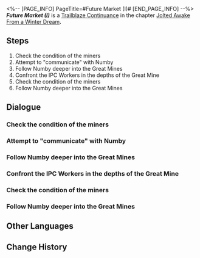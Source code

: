 <%-- [PAGE_INFO]
PageTitle=#Future Market (I)#
[END_PAGE_INFO] --%>
{{Stub|Dialogue.}}
{{Mission Infobox
|id            = 2010202
|title         = 
|image         = <!--Mission Future Market (I).png-->
|type          = Trailblaze Continuance
|event_name    = 
|chapter       = Jolted Awake From a Winter Dream
|requirements  = 
|summary       = <!--official mission summary from Fate's Atlas-->
|characters    = Bossy Worker; March 7th; Numby; Seele; Timid Miner; Trailblazer
|startLocation = [[Jarilo-VI]] - [[<!--starting area-->]]
|world         = Jarilo-VI
|area          = <!--starting area-->
|prev          = 
|next          = 
|rewards       = 
}}
'''''Future Market (I)''''' is a [[Trailblaze Continuance]] in the chapter [[Jolted Awake From a Winter Dream]].

==Steps==
# Check the condition of the miners
# Attempt to "communicate" with Numby
# Follow Numby deeper into the Great Mines
# Confront the IPC Workers in the depths of the Great Mine
# Check the condition of the miners
# Follow Numby deeper into the Great Mines

<!--
==Gameplay Notes==

--><!--
==Trial Character==

-->
==Dialogue==
{{Stub Dialogue}}
{{Dialogue Start}}
:{{tx}}
{{Dialogue End}}

===Check the condition of the miners===
{{Mission Description|type=continuance|location=<!--to be added-->|update|(Trailblazer)'s Trailblaze Daily Report:<br />Lots of miners look dazed. Need to chat with them.}}
{{Dialogue Start}}
:{{tx}}
{{Dialogue End}}

===Attempt to "communicate" with Numby===
{{Mission Description|type=continuance|location=<!--to be added-->|update|(Trailblazer)'s Trailblaze Daily Report:<br />Trotter! Trotter! Little~ Trotter!}}
{{Dialogue Start}}
:{{tx}}
{{Dialogue End}}

===Follow Numby deeper into the Great Mines===
{{Mission Description|type=continuance|location=<!--to be added-->|update|(Trailblazer)'s Trailblaze Daily Report:<br />The Trotter seems to be leading the way for us. Follow it for now.}}
{{Dialogue Start}}
:{{tx}}
{{Dialogue End}}

===Confront the IPC Workers in the depths of the Great Mine===
{{Mission Description|type=continuance|location=<!--to be added-->|update|(Trailblazer)'s Trailblaze Daily Report:<br />Found the IPC's rascals. Little Trotter was pretty useful. Time to smash.}}
{{Dialogue Start}}
:{{tx}}
{{Dialogue End}}

===Check the condition of the miners===
{{Mission Description|type=continuance|location=<!--to be added-->|update|(Trailblazer)'s Trailblaze Daily Report:<br />Lots of miners look dazed. Need to chat with them.}}
{{Dialogue Start}}
:{{tx}}
{{Dialogue End}}

===Follow Numby deeper into the Great Mines===
{{Mission Description|type=continuance|location=<!--to be added-->|update|(Trailblazer)'s Trailblaze Daily Report:<br />The Trotter seems to be leading the way for us. Follow it for now.}}
{{Dialogue Start}}
:{{tx}}
{{Dialogue End}}

==Other Languages==
{{Other Languages
|en   = Future Market (I)
|zhs  = 未来市场•其一
|zht  = 未來市場•其一
|ja   = フューチャーズマーケット・一
|ko   = 미래 시장•1
|es   = El mercado del mañana&nbsp;I
|fr   = Marché à terme (I)
|ru   = Рынок будущего I
|th   = ตลาดแห่งอนาคต 1
|vi   = Thị Trường Tương Lai 1
|de   = Markt der Zukunft (Teil 1)
|id   = Pasar Masa Depan 1
|pt   = Mercado Futuro (I)
}}

==Change History==
{{Change History|1.4}}
